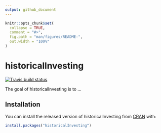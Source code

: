 ```yaml
---
output: github_document
---
```


<!-- README.md is generated from README.Rmd. Please edit that file -->

```r
knitr::opts_chunk$set(
  collapse = TRUE,
  comment = "#>",
  fig.path = "man/figures/README-",
  out.width = "100%"
)
```

# historicalInvesting

<!-- badges: start -->
[![Travis build status](https://travis-ci.com/srmatth/historicalInvesting.svg?branch=master)](https://travis-ci.com/srmatth/historicalInvesting)
<!-- badges: end -->

The goal of historicalInvesting is to ...

## Installation

You can install the released version of historicalInvesting from [CRAN](https://CRAN.R-project.org) with:

``` r
install.packages("historicalInvesting")
```
